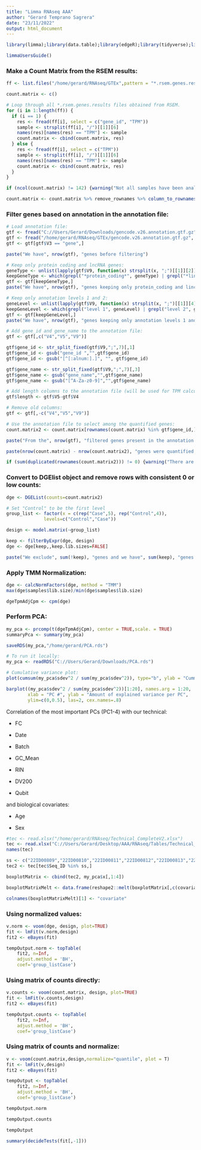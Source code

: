 ```yaml
---
title: "Limma RNAseq AAA"
author: "Gerard Temprano Sagrera"
date: "23/11/2022"
output: html_document
---
```


```r
library(limma);library(data.table);library(edgeR);library(tidyverse);library(openxlsx)
```

```r
limmaUsersGuide()
```

### Make a Count Matrix from the RSEM results:

```r
ff <- list.files("/home/gerard/RNAseq/GTEx",pattern = "*.rsem.genes.results", recursive = T, full.names = T)

count.matrix <- c()

# Loop through all *.rsem.genes.results files obtained from RSEM.
for (i in 1:length(ff)) {
  if (i == 1) {
    res <- fread(ff[i], select = c("gene_id", "TPM"))
    sample <- strsplit(ff[i], "/")[[1]][6]
    names(res)[names(res) == "TPM"] <- sample
    count.matrix <- cbind(count.matrix, res)
  } else {
    res <- fread(ff[i], select = c("TPM"))
    sample <- strsplit(ff[i], "/")[[1]][6]
    names(res)[names(res) == "TPM"] <- sample
    count.matrix <- cbind(count.matrix, res)
  }
}

if (ncol(count.matrix) != 142) {warning("Not all samples have been analyzed")}

count.matrix <- count.matrix %>% remove_rownames %>% column_to_rownames(var="gene_id")
```

### Filter genes based on annotation in the annotation file:

```r
# Load annotation file:
gtf <- fread("C://Users/Gerard/Downloads/gencode.v26.annotation.gtf.gz", header = F, nThread = 6)
gtf <- fread("/home/gerard/RNAseq/GTEx/gencode.v26.annotation.gtf.gz", header = F, nThread = 6)
gtf <- gtf[gtf$V3 == "gene",]
```

```r
paste("We have", nrow(gtf), "genes before filtering")
```

```r
# Keep only protein coding and lncRNA genes:
geneType <- unlist(lapply(gtf$V9, function(x) strsplit(x, ";")[[1]][2]))
keepGeneType <- which(grepl("*protein_coding*", geneType) | grepl("*lincRNA*", geneType))
gtf <- gtf[keepGeneType,]
paste("We have", nrow(gtf), "genes keeping only protein_coding and lincRNA annotations.")
```

```r
# Keep only annotation levels 1 and 2:
geneLevel <- unlist(lapply(gtf$V9, function(x) strsplit(x, ";")[[1]][4]))
keepGeneLevel <- which(grepl("level 1", geneLevel) | grepl("level 2", geneLevel))
gtf <- gtf[keepGeneLevel,]
paste("We have", nrow(gtf), "genes keeping only annotation levels 1 and 2.")
```

```r
# Add gene_id and gene_name to the annotation file:
gtf <- gtf[,c("V4","V5","V9")]

gtf$gene_id <- str_split_fixed(gtf$V9,";",7)[,1]
gtf$gene_id <- gsub("gene_id ","",gtf$gene_id)
gtf$gene_id <- gsub("[^[:alnum:].]", "", gtf$gene_id)

gtf$gene_name <- str_split_fixed(gtf$V9,";",7)[,3]
gtf$gene_name <- gsub("gene_name","",gtf$gene_name)
gtf$gene_name <- gsub("[^A-Za-z0-9]","",gtf$gene_name)

# Add length columns to the annotation file (will be used for TPM calculation):
gtf$length <- gtf$V5-gtf$V4

# Remove old columns:
gtf <- gtf[,-c("V4","V5","V9")]

# Use the annotation file to select among the quantified genes:
count.matrix2 <- count.matrix[rownames(count.matrix) %in% gtf$gene_id,]

paste("From the", nrow(gtf), "filtered genes present in the annotation file,", nrow(count.matrix2), "have been quantified")

paste(nrow(count.matrix) - nrow(count.matrix2), "genes were quantified but are removed due to filtering in the annotation file")

if (sum(duplicated(rownames(count.matrix2))) != 0) {warning("There are duplicates gene ids!!")}
```

### Convert to DGElist object and remove rows with consistent 0 or low counts:

```r
dge <- DGEList(counts=count.matrix2)

# Set "Control" to be the first level
group_list <- factor(x = c(rep("Case",5), rep("Control",4)),
              levels=c("Control","Case"))

design <- model.matrix(~group_list)

keep <- filterByExpr(dge, design)
dge <- dge[keep,,keep.lib.sizes=FALSE]

paste("We exclude", sum(!keep), "genes and we have", sum(keep), "genes that pass all our filters")
```

### Apply TMM Normalization:

```r
dge <- calcNormFactors(dge, method = "TMM")
max(dge$samples$lib.size)/min(dge$samples$lib.size)
```

```r
dgeTpmAdjCpm <- cpm(dge)
```

### Perform PCA:

```r
my_pca <- prcomp(t(dgeTpmAdjCpm), center = TRUE,scale. = TRUE)
summaryPca <- summary(my_pca)

saveRDS(my_pca,"/home/gerard/PCA.rds")
```

```r
# To run it locally:
my_pca <- readRDS("C://Users/Gerard/Downloads/PCA.rds")
```

```r
# Cumulative variance plot:
plot(cumsum(my_pca$sdev^2 / sum(my_pca$sdev^2)), type="b", ylab = "Cummulative proportion of Variance Explained")
```

```r
barplot((my_pca$sdev^2 / sum(my_pca$sdev^2))[1:20], names.arg = 1:20,  
        xlab = "PC #", ylab = "Amount of explained variance per PC",
        ylim=c(0,0.5), las=2, cex.names=.8)
```

Correlation of the most important PCs (PC1-4) with our technical:

-   FC

-   Date

-   Batch

-   GC_Mean

-   RIN

-   DV200

-   Qubit

and biological covariates:

-   Age

-   Sex


```r
#tec <- read.xlsx("/home/gerard/RNAseq/Technical_CompleteV2.xlsx")
tec <- read.xlsx("C://Users/Gerard/Desktop/AAA/RNAseq/Tables/Technical_CompleteV2.xlsx")
names(tec)
```


```r
ss <- c("22ID00809","22ID00810","22ID00811","22ID00812","22ID00813","22ID00906","22ID00907","22ID00908","22ID00909")
tec2 <- tec[tec$Seq_ID %in% ss,]
```


```r
boxplotMatrix <- cbind(tec2, my_pca$x[,1:4])

boxplotMatrixMelt <- data.frame(reshape2::melt(boxplotMatrix[,c(covariate, paste0("PC", 1:4))], id.vars=covariate))

colnames(boxplotMatrixMelt)[1] <- "covariate"
```






### Using normalized values:

```r
v.norm <- voom(dge, design, plot=TRUE)
fit <- lmFit(v.norm,design)
fit2 <- eBayes(fit)

tempOutput.norm <- topTable(
    fit2, n=Inf,
    adjust.method = 'BH',
    coef='group_listCase')
```


### Using matrix of counts directly:

```r
v.counts <- voom(count.matrix, design, plot=TRUE)
fit <- lmFit(v.counts,design)
fit2 <- eBayes(fit)

tempOutput.counts <- topTable(
    fit2, n=Inf,
    adjust.method = 'BH',
    coef='group_listCase')
```

### Using matrix of counts and normalize:

```r
v <- voom(count.matrix,design,normalize="quantile", plot = T)
fit <- lmFit(v,design)
fit2 <- eBayes(fit)

tempOutput <- topTable(
    fit2, n=Inf,
    adjust.method = 'BH',
    coef='group_listCase')
```

```r
tempOutput.norm
```

```r
tempOutput.counts
```

```r
tempOutput
```

```r
summary(decideTests(fit[,-1]))
```
